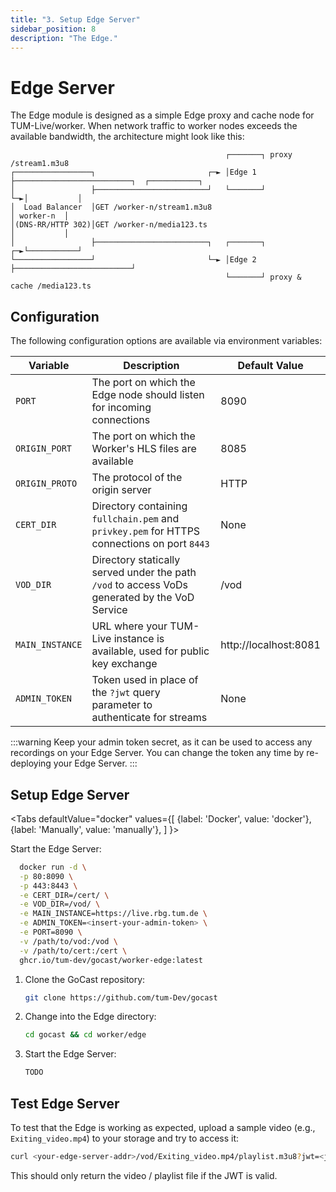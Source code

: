 ```yaml
---
title: "3. Setup Edge Server"
sidebar_position: 8
description: "The Edge."
---
```



# Edge Server

The Edge module is designed as a simple Edge proxy and cache node for TUM-Live/worker. When network traffic to worker nodes exceeds the available bandwidth, the architecture might look like this:

```
                                                ┌───────┐ proxy /stream1.m3u8
┌─────────────────┐                         ┌─► │Edge 1 ├──────────────────────────┐  ┌───────────┐
│                 ├─────────────────────────┘   └───────┘                          └─►│           │
│  Load Balancer  │GET /worker-n/stream1.m3u8                                         │ worker-n  │
│(DNS-RR/HTTP 302)│GET /worker-n/media123.ts                                          │           │
│                 ├─────────────────────────┐   ┌───────┐                          ┌─►└───────────┘
└─────────────────┘                         └─► │Edge 2 ├──────────────────────────┘
                                                └───────┘ proxy & cache /media123.ts
```

## Configuration

The following configuration options are available via environment variables:

| Variable        | Description                                                                                   | Default Value         |
| --------------- | --------------------------------------------------------------------------------------------- | --------------------- |
| `PORT`          | The port on which the Edge node should listen for incoming connections                        | 8090                  |
| `ORIGIN_PORT`   | The port on which the Worker's HLS files are available                                        | 8085                  |
| `ORIGIN_PROTO`  | The protocol of the origin server                                                             | HTTP                  |
| `CERT_DIR`      | Directory containing `fullchain.pem` and `privkey.pem` for HTTPS connections on port `8443`   | None                  |
| `VOD_DIR`       | Directory statically served under the path `/vod` to access VoDs generated by the VoD Service | /vod                  |
| `MAIN_INSTANCE` | URL where your TUM-Live instance is available, used for public key exchange                   | http://localhost:8081 |
| `ADMIN_TOKEN`   | Token used in place of the `?jwt` query parameter to authenticate for streams                 | None                  |

:::warning
Keep your admin token secret, as it can be used to access any recordings on your Edge Server. You can change the token any time by re-deploying your Edge Server.
:::

## Setup Edge Server

<Tabs
  defaultValue="docker"
  values={[
    {label: 'Docker', value: 'docker'},
    {label: 'Manually', value: 'manually'},
  ]
}>

<TabItem value="docker">

Start the Edge Server:

```sh
  docker run -d \
  -p 80:8090 \
  -p 443:8443 \
  -e CERT_DIR=/cert/ \
  -e VOD_DIR=/vod/ \
  -e MAIN_INSTANCE=https://live.rbg.tum.de \
  -e ADMIN_TOKEN=<insert-your-admin-token> \
  -e PORT=8090 \
  -v /path/to/vod:/vod \
  -v /path/to/cert:/cert \
  ghcr.io/tum-dev/gocast/worker-edge:latest
```

</TabItem>

<TabItem value="manually">

1. Clone the GoCast repository:
   ```sh
   git clone https://github.com/tum-Dev/gocast
   ```
2. Change into the Edge directory:

   ```sh
   cd gocast && cd worker/edge
   ```

3. Start the Edge Server:
   ```sh
   TODO
   ```

</TabItem>

</Tabs>

## Test Edge Server

To test that the Edge is working as expected, upload a sample video (e.g., `Exiting_video.mp4`) to your storage and try to access it:

```sh
curl <your-edge-server-addr>/vod/Exiting_video.mp4/playlist.m3u8?jwt=<jwt>
```

This should only return the video / playlist file if the JWT is valid.
